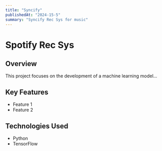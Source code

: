```yaml
---
title: "Syncify"
publishedAt: "2024-15-5"
summary: "Syncify Rec Sys for music"
---
```


# Spotify Rec Sys

## Overview

This project focuses on the development of a machine learning model...

## Key Features

- Feature 1
- Feature 2

## Technologies Used

- Python
- TensorFlow
